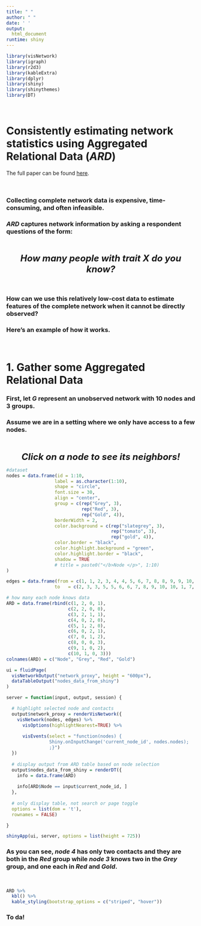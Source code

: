 ```yaml
---
title: " "
author: " "
date: ' '
output:
  html_document
runtime: shiny
---
```


```r
library(visNetwork)
library(igraph)
library(r2d3)
library(kableExtra)
library(dplyr)
library(shiny)
library(shinythemes)
library(DT)
```

<br>

# Consistently estimating network statistics using Aggregated Relational Data (***ARD***)
The full paper can be found [here](https://arxiv.org/abs/1908.09881).

<br>

### Collecting complete network data is expensive, time-consuming, and often infeasible. 

### ***ARD*** captures network information by asking a respondent questions of the form:

<br>

<center> <font size="5">  ***How many people with trait X do you know?*** </font>  </center>

<br>

### How can we use this relatively low-cost data to estimate features of the complete network when it cannot be directly observed?

### Here's an example of how it works.

<br>

# 1. Gather some Aggregated Relational Data

### First, let $G$ represent an unobserved network with 10 nodes and 3 groups. 

### Assume we are in a setting where we only have access to a few nodes.

<br>

<center> <font size="5">  ***Click on a node to see its neighbors!*** </font>  </center>

```r

#dataset
nodes = data.frame(id = 1:10,
                  label = as.character(1:10),
                  shape = "circle",
                  font.size = 30,
                  align = "center",
                  group = c(rep("Grey", 3), 
                            rep("Red", 3), 
                            rep("Gold", 4)),
                  borderWidth = 2,
                  color.background = c(rep("slategrey", 3), 
                                       rep("tomato", 3), 
                                       rep("gold", 4)),
                  color.border = "black",
                  color.highlight.background = "green", 
                  color.highlight.border = "black",
                  shadow = TRUE
                  # title = paste0("</b>Node </p>", 1:10)
)

edges = data.frame(from = c(1, 1, 2, 3, 4, 4, 5, 6, 7, 8, 8, 9, 9, 10, 10), 
                  to   = c(2, 3, 3, 5, 5, 6, 6, 7, 8, 9, 10, 10, 1, 7, 3))

# how many each node knows data
ARD = data.frame(rbind(c(1, 2, 0, 1),
                       c(2, 2, 0, 0),
                       c(3, 2, 1, 1),
                       c(4, 0, 2, 0),
                       c(5, 1, 2, 0),
                       c(6, 0, 2, 1),
                       c(7, 0, 1, 2),
                       c(8, 0, 0, 3),
                       c(9, 1, 0, 2),
                       c(10, 1, 0, 3)))
colnames(ARD) = c("Node", "Grey", "Red", "Gold")

ui = fluidPage(
  visNetworkOutput("network_proxy", height = "600px"),
  dataTableOutput("nodes_data_from_shiny")
)

server = function(input, output, session) {

  # highlight selected node and contacts
  output$network_proxy = renderVisNetwork({
    visNetwork(nodes, edges) %>%
      visOptions(highlightNearest=TRUE) %>%
      
      visEvents(select = "function(nodes) {
                Shiny.onInputChange('current_node_id', nodes.nodes);
                ;}")
  })
  
  # display output from ARD table based on node selection
  output$nodes_data_from_shiny = renderDT({
    info = data.frame(ARD)
    
    info[ARD$Node == input$current_node_id, ]
  }, 
  
  # only display table, not search or page toggle
  options = list(dom = 't'),
  rownames = FALSE)

}

shinyApp(ui, server, options = list(height = 725))
```

### As you can see, ***node 4*** has only two contacts and they are both in the *Red* group while ***node 3*** knows two in the *Grey* group, and one each in *Red* and *Gold*. 

<br>

```r
ARD %>%
  kbl() %>%
  kable_styling(bootstrap_options = c("striped", "hover"))
```


### To da!




